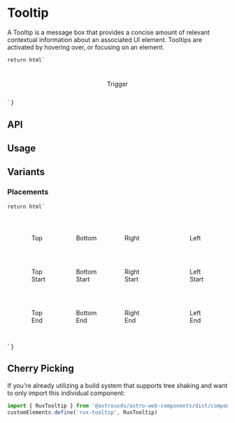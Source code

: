 
<Meta of={TooltipStories} />

# Tooltip

A Tooltip is a message box that provides a concise amount of relevant contextual information about an associated UI element. Tooltips are activated by hovering over, or focusing on an element.

    return html`
<div style="padding: 5%; display: flex; flex-direction: column; justify-content: center; align-items: center;">
    <rux-tooltip
        message="${args.message}"
        placement="${args.placement}"
        delay="${args.delay}"
        strategy="${args.strategy}"
        offset="${args.offset}"
        disable-auto-update="${args.disableAutoUpdate}"
        open="${args.open}"
    >
        <rux-button>Trigger</rux-button>
    </rux-tooltip>
</div>
    `
}

<Canvas>
  <Story of={TooltipStories.Default_} />
</Canvas>

## API

<Controls />

## Usage

## Variants

### Placements

    return html`
<div style="display: flex; flex-direction: row; justify-content: center; align-items: center;">
  <div style="padding: 2.5% 5%;">
    <div style="padding: 30px 10px 30px 30px;">
        <rux-tooltip
            placement="top"
            message="Tooltip"
            open
        >
            <rux-button>Top</rux-button>
        </rux-tooltip>
    </div>
    <div style="padding: 30px 10px 30px 30px;">
        <rux-tooltip
            placement="top-start"
            message="Tooltip"
            open
        >
            <rux-button>Top Start</rux-button>
        </rux-tooltip>
    </div>
    <div style="padding: 30px 10px 30px 30px;">
        <rux-tooltip
            placement="top-end"
            message="Tooltip"
            open
        >
            <rux-button>Top End</rux-button>
        </rux-tooltip>
    </div>
  </div>
  <div style="padding: 2.5% 5%;">
    <div style="padding: 30px 10px 30px 10px;">
        <rux-tooltip
            placement="bottom"
            message="Tooltip"
            open
        >
            <rux-button>Bottom</rux-button>
        </rux-tooltip>
    </div>
    <div style="padding: 30px 10px 30px 10px;">
        <rux-tooltip
            placement="bottom-start"
            message="Tooltip"
            open
        >
            <rux-button>Bottom Start</rux-button>
        </rux-tooltip>
    </div>
    <div style="padding: 30px 10px 30px 10px;">
        <rux-tooltip
            placement="bottom-end"
            message="Tooltip"
            open
        >
            <rux-button>Bottom End</rux-button>
        </rux-tooltip>
    </div>
  </div>
  <div style="padding: 2.5% 5%;">
    <div style="padding: 30px 30px 30px 0px;">
        <rux-tooltip
            placement="right"
            message="Tooltip"
            open
        >
            <rux-button>Right</rux-button>
        </rux-tooltip>
    </div>
    <div style="padding: 30px 30px 30px 0px;">
        <rux-tooltip
            placement="right-start"
            message="Tooltip"
            open
        >
            <rux-button>Right Start</rux-button>
        </rux-tooltip>
    </div>
    <div style="padding: 30px 30px 30px 0px;">
        <rux-tooltip
            placement="right-end"
            message="Tooltip"
            open
        >
            <rux-button>Right End</rux-button>
        </rux-tooltip>
    </div>
  </div>
  <div style="padding: 2.5% 5%;">
    <div style="padding: 30px;">
        <rux-tooltip
            placement="left"
            message="Tooltip"
            open
        >
            <rux-button>Left</rux-button>
        </rux-tooltip>
    </div>
    <div style="padding: 30px;">
        <rux-tooltip
            placement="left-start"
            message="Tooltip"
            open
        >
            <rux-button>Left Start</rux-button>
        </rux-tooltip>
    </div>
    <div style="padding: 30px;">
        <rux-tooltip
            placement="left-end"
            message="Tooltip"
            open
        >
            <rux-button>Left End</rux-button>
        </rux-tooltip>
    </div>
  </div>
</div>
    `
}

<Canvas>
  <Story of={TooltipStories.Placements_} />
</Canvas>

## Cherry Picking

If you're already utilizing a build system that supports tree shaking and want to only import this individual component:

```js
import { RuxTooltip } from '@astrouxds/astro-web-components/dist/components/rux-tooltip.js'
customElements.define('rux-tooltip', RuxTooltip)
```
